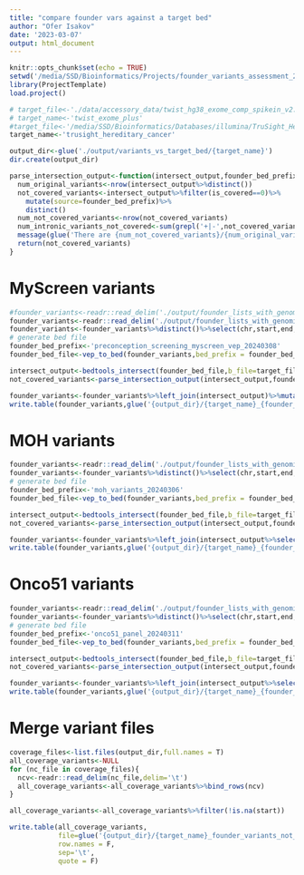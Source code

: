 ```yaml
---
title: "compare founder vars against a target bed"
author: "Ofer Isakov"
date: '2023-03-07'
output: html_document
---
```



```r
knitr::opts_chunk$set(echo = TRUE)
setwd('/media/SSD/Bioinformatics/Projects/founder_variants_assessment_202204/')
library(ProjectTemplate)
load.project()
```

```r
# target_file<-'./data/accessory_data/twist_hg38_exome_comp_spikein_v2.0.2_targets_sorted.re_annotated.pad50.bed'
# target_name<-'twist_exome_plus'
#target_file<-'/media/SSD/Bioinformatics/Databases/illumina/TruSight_Hereditary_Cancer_TargetedRegions_v2_hg19.pad50.sorted.bed'
target_name<-'trusight_hereditary_cancer'

output_dir<-glue('./output/variants_vs_target_bed/{target_name}')
dir.create(output_dir)
```

```r
parse_intersection_output<-function(intersect_output,founder_bed_prefix){
  num_original_variants<-nrow(intersect_output%>%distinct())
  not_covered_variants<-intersect_output%>%filter(is_covered==0)%>%
    mutate(source=founder_bed_prefix)%>%
    distinct()
  num_not_covered_variants<-nrow(not_covered_variants)
  num_intronic_variants_not_covered<-sum(grepl('+|-',not_covered_variants$hgvs_notation))
  message(glue('There are {num_not_covered_variants}/{num_original_variants} not covered variants. {num_intronic_variants_not_covered}/{num_not_covered_variants} are intronic'))
  return(not_covered_variants)
}

```

# MyScreen variants

```r
#founder_variants<-readr::read_delim('./output/founder_lists_with_genomic_coordinates/preconception_screening_myscreen_vep_202305.csv',delim='\t')
founder_variants<-readr::read_delim('./output/founder_lists_with_genomic_coordinates/preconception_screening_myscreen_vep.2024-03-08.csv',delim='\t')
founder_variants<-founder_variants%>%distinct()%>%select(chr,start,end,ref,alt,gene,variant,hgvs_notation)%>%mutate(chr=glue('chr{chr}'))
# generate bed file
founder_bed_prefix<-'preconception_screening_myscreen_vep_20240308'
founder_bed_file<-vep_to_bed(founder_variants,bed_prefix = founder_bed_prefix,add_chr = F)

intersect_output<-bedtools_intersect(founder_bed_file,b_file=target_file)
not_covered_variants<-parse_intersection_output(intersect_output,founder_bed_prefix)

founder_variants<-founder_variants%>%left_join(intersect_output)%>%mutate(source=founder_bed_prefix)
write.table(founder_variants,glue('{output_dir}/{target_name}_{founder_bed_prefix}_coverage.csv'),row.names = F,sep='\t',quote = F)

```

# MOH variants

```r
founder_variants<-readr::read_delim('./output/founder_lists_with_genomic_coordinates/preconception_screening_moh_vep.2024-03-06.csv',delim='\t')
founder_variants<-founder_variants%>%distinct()%>%select(chr,start,end,ref,alt,gene,variant,hgvs_notation)%>%mutate(chr=glue('chr{chr}'))
# generate bed file
founder_bed_prefix<-'moh_variants_20240306'
founder_bed_file<-vep_to_bed(founder_variants,bed_prefix = founder_bed_prefix)

intersect_output<-bedtools_intersect(founder_bed_file,b_file=target_file)
not_covered_variants<-parse_intersection_output(intersect_output,founder_bed_prefix)

founder_variants<-founder_variants%>%left_join(intersect_output%>%select(hgvs_notation,is_covered))%>%mutate(source=founder_bed_prefix)
write.table(founder_variants,glue('{output_dir}/{target_name}_{founder_bed_prefix}_not_covered.csv'),row.names = F,sep='\t',quote = F)

```

# Onco51 variants

```r
founder_variants<-readr::read_delim('./output/founder_lists_with_genomic_coordinates/onco51_founder_variants_vep.2024-03-11.csv',delim='\t')
founder_variants<-founder_variants%>%distinct()%>%select(chr,start,end,ref,alt,gene,variant,hgvs_notation)%>%mutate(chr=glue('chr{chr}'))
# generate bed file
founder_bed_prefix<-'onco51_panel_20240311'
founder_bed_file<-vep_to_bed(founder_variants,bed_prefix = founder_bed_prefix)

intersect_output<-bedtools_intersect(founder_bed_file,b_file=target_file)
not_covered_variants<-parse_intersection_output(intersect_output,founder_bed_prefix)

founder_variants<-founder_variants%>%left_join(intersect_output%>%select(hgvs_notation,is_covered))%>%mutate(source=founder_bed_prefix)
write.table(founder_variants,glue('{output_dir}/{target_name}_{founder_bed_prefix}_not_covered.csv'),row.names = F,sep='\t',quote = F)

```


# Merge variant files

```r
coverage_files<-list.files(output_dir,full.names = T)
all_coverage_variants<-NULL
for (nc_file in coverage_files){
  ncv<-readr::read_delim(nc_file,delim='\t')
  all_coverage_variants<-all_coverage_variants%>%bind_rows(ncv)
}

all_coverage_variants<-all_coverage_variants%>%filter(!is.na(start))

write.table(all_coverage_variants,
            file=glue('{output_dir}/{target_name}_founder_variants_not_covered.{Sys.Date()}.csv'),
            row.names = F,
            sep='\t',
            quote = F)
```